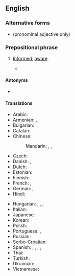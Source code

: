 ==English==

===Alternative forms===
* {{l|en|in-the-know}} (pronominal adjective only)

===Prepositional phrase===
{{en-PP}}

# [[informed|Informed]], [[aware]].
#: {{ux|en|Those '''in the know''' don't shop at that kind of store.}}
#: {{ux|en|Anyone who is '''in the know''' doesn't shop there.}}
#: {{ux|en|He appears to be '''in the know''' about such matters.}}
#* {{quote-journal|en|date=2022 January 12|title=Stop & Examine|journal=RAIL|issue=948|page=70|text="Reet. Wot fort do? I'm off wom.". No, we're not speaking a foreign language, although the bulk of readers could be forgiven for thinking so. Rather, for those '''in the know''', it is of course a typical example of 'Wiganese' dialect, which has been brought to life by an Avanti West Coast-funded mural in the underpass of Wigan North Western station.}}

====Antonyms====
* {{l|en|in the dark}}

====Translations====
{{trans-top|informed, aware}}
* Arabic: {{t|ar|عَلَى عِلْم}}
* Armenian: {{t+|hy|տեղյակ|sc=Armn}}, {{t|hy|բիթի|sc=Armn}}
* Bulgarian: {{t-needed|bg}}
* Catalan: {{t|ca|al corrent}}
* Chinese:
*: Mandarin: {{t+|cmn|知情|tr=zhīqíng|sc=Hani}}, {{t|cmn|[[有]][[知識]][[的]]|sc=Hani}}, {{t|cmn|[[有]][[知识]][[的]]|tr=yǒu zhīshi de|sc=Hani}}
* Czech: {{t-needed|cs}}
* Danish: {{t|da|informeret}}, {{t|da|velinformeret}}
* Dutch: {{t|nl|ingeweid}}
* Estonian: {{t|et|teadlik}}
* Finnish: {{t+|fi|tietävä}}
* French: {{t+|fr|au courant}}, {{t|fr|au parfum}} {{qualifier|colloquial}}
* German: {{t+|de|eingeweiht}}, {{t|de|im Bilde über etwas sein}}
* Hindi: {{t-needed|hi}}
{{trans-mid}}
* Hungarian: {{t+|hu|tájékozott}}, {{t+|hu|beavatott}}, {{t|hu|jól értesült}}, {{t|hu|képben van}}
* Italian: {{t|it|al corrente}}
* Japanese: {{t-needed|ja}}
* Korean: {{t-needed|ko}}
* Polish: {{t-needed|pl}}
* Portuguese: {{t+|pt|informado|m}}, {{t+|pt|atento|m}}
* Russian: {{t+|ru|в ку́рсе}}
* Serbo-Croatian: {{t-needed|sh}}
* Spanish: {{t+|es|informado}}, {{t|es|al loro}} {{qualifier|colloquial}}, {{t|es|en el ajo}} {{qualifier|colloquial}}, {{t|es|al tanto}}, {{t|es|en la pomada}} {{qualifier|colloquial}}
* Thai: {{t-needed|th}}
* Turkish: {{t-needed|tr}}
* Ukrainian: {{t+|uk|обі́знаний}}, {{t|uk|в ку́рсі}}
* Vietnamese: {{t-needed|vi}}
{{trans-bottom}}